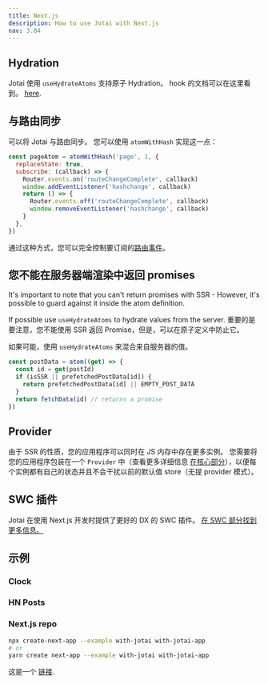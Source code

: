 ```yaml
---
title: Next.js
description: How to use Jotai with Next.js
nav: 3.04
---
```


## Hydration

Jotai 使用 `useHydrateAtoms` 支持原子 Hydration。 hook 的文档可以在这里看到。 [here](../utils/use-hydrate-atoms.mdx).

## 与路由同步

可以将 Jotai 与路由同步。 您可以使用 `atomWithHash` 实现这一点：

```js
const pageAtom = atomWithHash('page', 1, {
  replaceState: true,
  subscribe: (callback) => {
    Router.events.on('routeChangeComplete', callback)
    window.addEventListener('hashchange', callback)
    return () => {
      Router.events.off('routeChangeComplete', callback)
      window.removeEventListener('hashchange', callback)
    }
  },
})
```

通过这种方式，您可以完全控制要订阅的[路由事件](https://nextjs.org/docs/api-reference/next/router#routerevents)。

## 您不能在服务器端渲染中返回 promises

It's important to note that you can't return promises with SSR - However, it's possible to guard against it inside the atom definition.

If possible use `useHydrateAtoms` to hydrate values from the server.
重要的是要注意，您不能使用 SSR 返回 Promise，但是，可以在原子定义中防止它。

如果可能，使用 `useHydrateAtoms` 来混合来自服务器的值。

```js
const postData = atom((get) => {
  const id = get(postId)
  if (isSSR || prefetchedPostData[id]) {
    return prefetchedPostData[id] || EMPTY_POST_DATA
  }
  return fetchData(id) // returns a promise
})
```

## Provider

由于 SSR 的性质，您的应用程序可以同时在 JS 内存中存在更多实例。 您需要将您的应用程序包装在一个 `Provider` 中（查看更多详细信息 [在核心部分](../api/core.mdx)），以便每个实例都有自己的状态并且不会干扰以前的默认值 store（无提 provider 模式）。

## SWC 插件

Jotai 在使用 Next.js 开发时提供了更好的 DX 的 SWC 插件。 [在 SWC 部分找到更多信息。](../api/swc.mdx)

## 示例

### Clock

<CodeSandbox id="snu7n" />

### HN Posts

<CodeSandbox id="819n4" />

### Next.js repo

```bash
npx create-next-app --example with-jotai with-jotai-app
# or
yarn create next-app --example with-jotai with-jotai-app
```

这是一个 [链接](https://github.com/vercel/next.js/tree/canary/examples/with-jotai).
